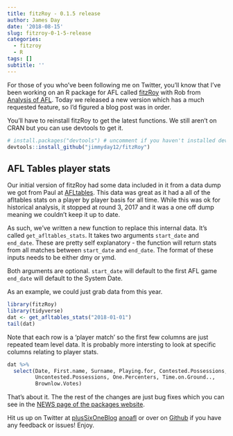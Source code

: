 ```yaml
---
title: fitzRoy - 0.1.5 release
author: James Day
date: '2018-08-15'
slug: fitzroy-0-1-5-release
categories:
  - fitzroy
  - R
tags: []
subtitle: ''
---
```


For those of you who've been following me on Twitter, you'll know that I've been working on an R package for AFL called [fitzRoy](jimmyday12.github.io/fitzRoy) with Rob from [Analysis of AFL](jimmyday12.github.io/fitzRoy). Today we released a new version which has a much requested feature, so I'd figured a blog post was in order. 

You'll have to reinstall fitzRoy to get the latest functions. We still aren't on CRAN but you can use devtools to get it. 

```r
# install.packages("devtools") # uncomment if you haven't installed devtools before
devtools::install_github("jimmyday12/fitzRoy")
```

## AFL Tables player stats
Our initial version of fitzRoy had some data included in it from a data dump we got from Paul at [AFLtables](afltables.com). This data was great as it had a all of the afltables stats on a player by player basis for all time. While this was ok for historical analysis, it stopped at round 3, 2017 and it was a one off dump meaning we couldn't keep it up to date. 

As such, we've written a new function to replace this internal data. It's called `get_afltables_stats`. It takes two arguments `start_date` and `end_date`. These are pretty self explanatory - the function will return stats from all matches between `start_date` and `end_date`. The format of these inputs needs to be either dmy or ymd. 

Both arguments are optional. `start_date` will default to the first AFL game `end_date` will default to the System Date.

As an example, we could just grab data from this year.
```r
library(fitzRoy)
library(tidyverse)
dat <- get_afltables_stats("2018-01-01")
tail(dat)
```

Note that each row is a 'player match' so the first few columns are just repeated team level data. It is probably more intersting to look at specific columns relating to player stats.

```r
dat %>% 
  select(Date, First.name, Surname, Playing.for, Contested.Possessions, 
         Uncontested.Possessions, One.Percenters, Time.on.Ground.., 
         Brownlow.Votes)
```

That's about it. The the rest of the changes are just bug fixes which you can see in the [NEWS page of the packages website](https://jimmyday12.github.io/fitzRoy/news/index.html).

Hit us up on Twitter at [plusSixOneBlog](https://twitter.com/plusSixOneblog) [anoafl](https://twitter.com/anoafl) or over on [Github](https://github.com/jimmyday12/fitzRoy) if you have any feedback or issues! Enjoy. 